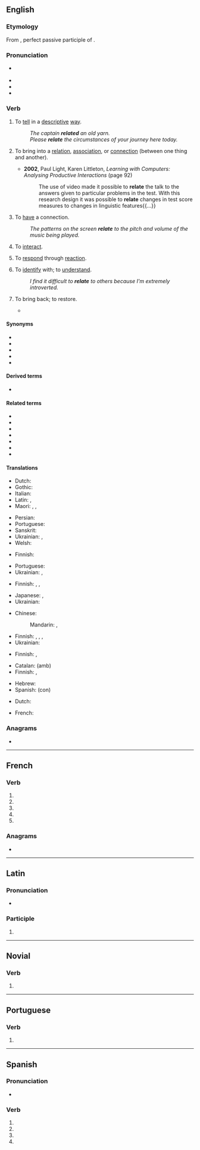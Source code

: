 {{also|relaté}}
==English==

===Etymology===
{{root|en|ine-pro|*telh₂-}}
From {{der|en|la|relātus}}, perfect passive participle of {{m|la|referō||carry back; report}}.

===Pronunciation===
* {{a|GenAm|RP}} {{IPA|en|/ɹɪˈleɪt/|/ɹiˈleɪt/}}
* {{audio|en|En-us-relate.ogg|Audio (US)}}
* {{rhymes|en|eɪt}}
* {{hyphenation|en|re|late}}

===Verb===
{{en-verb}}

# {{lb|en|transitive}} To [[tell]] in a [[descriptive]] [[way]].
#: ''The captain '''related''' an old yarn.''
#: ''Please '''relate''' the circumstances of your journey here today.''
# {{lb|en|transitive}} To bring into a [[relation]], [[association]], or [[connection]] (between one thing and another).
#* '''2002''', Paul Light, Karen Littleton, ''Learning with Computers: Analysing Productive Interactions'' (page 92)
#*: The use of video made it possible to '''relate''' the talk to the answers given to particular problems in the test. With this research design it was possible to '''relate''' changes in test score measures to changes in linguistic features{{...}}
# {{lb|en|intransitive}} To [[have]] a connection.
#: ''The patterns on the screen '''relate''' to the pitch and volume of the music being played.''
# {{lb|en|intransitive}} To [[interact]].
# {{lb|en|intransitive}} To [[respond]] through [[reaction]].
# {{lb|en|intransitive|with '''to'''}} To [[identify]] with; to [[understand]].
#: ''I find it difficult to '''relate''' to others because I'm extremely introverted.''
# {{lb|en|obsolete}} To bring back; to restore.
#* {{RQ:Spenser Faerie Queene|book=III|canto=IX|stanza=51|passage=Abate your zealous haste, till morrow next again / Both light of heaven and strength of men '''relate'''.}}

====Synonyms====
* {{l|en|chronicle}}
* {{l|en|describe}}
* {{l|en|divulge}}
* {{l|en|recount}}
* {{l|en|state}}

====Derived terms====
* {{l|en|aforerelated}}

====Related terms====
* {{l|en|relatable}}
* {{l|en|relater}}
* {{l|en|relation}}
* {{l|en|relationship}}
* {{l|en|relative}}
* {{l|en|refer}}
* {{l|en|reference}}

====Translations====
{{trans-see|to narrate|narrate}}

{{trans-top|to tell in a descriptive manner}}
* Dutch: {{t+|nl|vertellen}}
* Gothic: {{t|got|𐍃𐍀𐌹𐌻𐌻𐍉𐌽}}
* Italian: {{t+|it|riferire}}
* Latin: {{t|la|narrō}}, {{t|la|referō}}
* Maori: {{t|mi|āmiki}}, {{t|mi|āmiku}}, {{t|mi|whiti}}
{{trans-mid}}
* Persian: {{t+|fa|روایت کردن}}
* Portuguese: {{t+|pt|relatar}}
* Sanskrit: {{t+|sa|गदति}}
* Ukrainian: {{t+|uk|розповіда́ти}}, {{t|uk|розка́зувати}}
* Welsh: {{t+|cy|adrodd}}
{{trans-bottom}}

{{trans-top|to give an association}}
* Finnish: {{t|fi|tuoda mieleen}}
{{trans-mid}}
* Portuguese: {{t+|pt|relacionar}}
* Ukrainian: {{t+|uk|асоціюва́ти}}, {{t+|uk|пов'я́зувати}}
{{trans-bottom}}

{{trans-top|to make a connection from something to something else}}
* Finnish: {{t+|fi|liittää}}, {{t+|fi|yhdistää}}, {{t+|fi|samaistaa}}
{{trans-mid}}
* Japanese: {{t|ja|関連付ける|tr=kanren-zukeru}}, {{t|ja|結び付ける|tr=musubi tsukeru}}
* Ukrainian: {{t+|uk|пов'я́зувати}}
{{trans-bottom}}

{{trans-top|to have a connection}}
* Chinese:
*: Mandarin: {{t+|cmn|有關}}, {{t+|cmn|有关|tr=yŏuguān}}
{{trans-mid}}
* Finnish: {{t+|fi|liittyä}}, {{t+|fi|yhdistyä}}, {{t+|fi|samastua}}, {{t+|fi|samaistua}}
* Ukrainian: {{t|uk|з'є́днувати}}
{{trans-bottom}}

{{trans-see|to interact|interact}}

{{trans-top|to respond through reaction}}
* Finnish: {{t+|fi|vastata}}, {{t+|fi|reagoida}}
{{trans-mid}}
{{trans-bottom}}

{{trans-top|to identify with, understand}}
* Catalan: {{t|ca|indentificar-se}} (amb)
* Finnish: {{t+|fi|ymmärtää}}, {{t+|fi|samastua}}
{{trans-mid}}
* Hebrew: {{t|he|הזדהה|alt=הזדהה (עם)|tr=hizdahá}}
* Spanish: {{t+|es|identificarse}} (con)
{{trans-bottom}}

{{checktrans-top}}
* Dutch: {{t+check|nl|relateren}}
{{trans-mid}}
* French: {{t+check|fr|concerner}}
{{trans-bottom}}

===Anagrams===
* {{anagrams|en|a=aeelrt|Aertel|Ertale|Tralee|alreet|e-alert|earlet|elater|telera}}

----

==French==

===Verb===
{{head|fr|verb form}}

# {{inflection of|fr|relater||1|s|pres|indc}}
# {{inflection of|fr|relater||3|s|pres|indc}}
# {{inflection of|fr|relater||1|s|pres|subj}}
# {{inflection of|fr|relater||3|s|pres|subj}}
# {{inflection of|fr|relater||2|s|impr}}

===Anagrams===
* {{anagrams|fr|a=aeelrt|alerte|alerté|étaler}}

----

==Latin==

===Pronunciation===
* {{la-IPA|relāte}}

===Participle===
{{la-part-form|relāte}}

# {{inflection of|la|relātus||voc|m|s}}

----

==Novial==

===Verb===
{{head|nov|verb}}

# {{l|en|relate}}

----

==Portuguese==

===Verb===
{{head|pt|verb form}}

# {{pt-verb-form-of|relatar}}

----

==Spanish==

===Pronunciation===
* {{es-IPA}}

===Verb===
{{head|es|verb form}}

# {{es-verb form of|ending=ar|mood=imperative|pers=2|formal=yes|number=singular|relatar}}
# {{es-verb form of|ending=ar|mood=subjunctive|tense=present|pers=1|number=singular|relatar}}
# {{es-verb form of|ending=ar|mood=subjunctive|tense=present|pers=2|formal=yes|number=singular|relatar}}
# {{es-verb form of|ending=ar|mood=subjunctive|tense=present|pers=3|number=singular|relatar}}